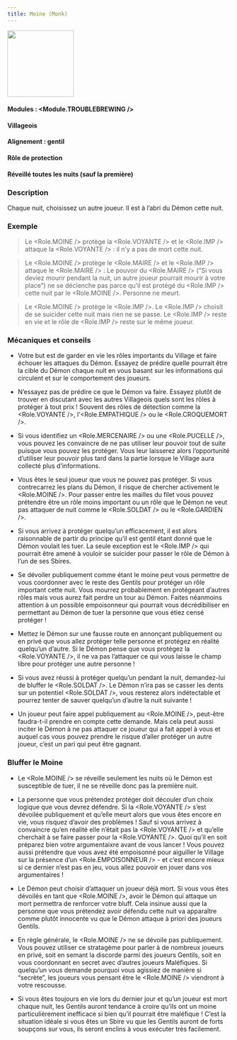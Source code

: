 ```yaml
---
title: Moine (Monk)
---
```



<img src='/img/blood-on-the-clocktower/roles/moine.png' height='150' />

#### Modules : <Module.TROUBLEBREWING />
#### Villageois
#### Alignement : gentil
#### Rôle de protection
#### Réveillé toutes les nuits (sauf la première)

### Description
Chaque nuit, choisissez un autre joueur. Il est à l’abri du Démon cette nuit.

### Exemple
>Le <Role.MOINE /> protège la <Role.VOYANTE /> et le <Role.IMP /> attaque la <Role.VOYANTE /> : il n’y a pas de mort cette nuit.

> Le <Role.MOINE /> protège le <Role.MAIRE /> et le <Role.IMP /> attaque le <Role.MAIRE /> : Le pouvoir du <Role.MAIRE /> (“Si vous deviez mourir pendant la nuit, un autre joueur pourrait mourir à votre place”) ne se déclenche pas parce qu’il est protégé du <Role.IMP /> cette nuit par le <Role.MOINE />. Personne ne meurt.

> Le <Role.MOINE /> protège le <Role.IMP />. Le <Role.IMP /> choisit de se suicider cette nuit mais rien ne se passe. Le <Role.IMP /> reste en vie et le rôle de <Role.IMP /> reste sur le même joueur.


### Mécaniques et conseils
- Votre but est de garder en vie les rôles importants du Village et faire échouer les attaques du Démon. Essayez de prédire quelle pourrait être la cible du Démon chaque nuit en vous basant sur les informations qui circulent et sur le comportement des joueurs.

- N’essayez pas de prédire ce que le Démon va faire. Essayez plutôt de trouver en discutant avec les autres Villageois quels sont les rôles à protéger à tout prix ! Souvent des rôles de détection comme la <Role.VOYANTE />, l’<Role.EMPATHIQUE /> ou le <Role.CROQUEMORT />.

- Si vous identifiez un <Role.MERCENAIRE /> ou une <Role.PUCELLE />, vous pouvez les convaincre de ne pas utiliser leur pouvoir tout de suite puisque vous pouvez les protéger. Vous leur laisserez alors l’opportunité d’utiliser leur pouvoir plus tard dans la partie lorsque le Village aura collecté plus d’informations.

- Vous êtes le seul joueur que vous ne pouvez pas protéger. Si vous contrecarrez les plans du Démon, il risque de chercher activement le <Role.MOINE />. Pour passer entre les mailles du filet vous pouvez prétendre être un rôle moins important ou un rôle que le Démon ne veut pas attaquer de nuit comme le <Role.SOLDAT /> ou le <Role.GARDIEN />.

- Si vous arrivez à protéger quelqu’un efficacement, il est alors raisonnable de partir du principe qu’il est gentil étant donné que le Démon voulait les tuer. La seule exception est le <Role.IMP /> qui pourrait être amené à vouloir se suicider pour passer le rôle de Démon à l’un de ses Sbires.

- Se dévoiler publiquement comme étant le moine peut vous permettre de vous coordonner avec le reste des Gentils pour protéger un rôle important cette nuit. Vous mourrez probablement en protégeant d’autres rôles mais vous aurez fait perdre un tour au Démon. Faites néanmoins attention à un possible empoisonneur qui pourrait vous décrédibiliser en permettant au Démon de tuer la personne que vous étiez censé protéger !

- Mettez le Démon sur une fausse route en annonçant publiquement ou en privé que vous allez protéger telle personne et protégez en réalité quelqu’un d’autre. Si le Démon pense que vous protégez la <Role.VOYANTE />, il ne va pas l’attaquer ce qui vous laisse le champ libre pour protéger une autre personne !

- Si vous avez réussi à protéger quelqu’un pendant la nuit, demandez-lui de bluffer le <Role.SOLDAT />. Le Démon n’ira pas se casser les dents sur un potentiel <Role.SOLDAT />, vous resterez alors indétectable et pourrez tenter de sauver quelqu’un d’autre la nuit suivante !

- Un joueur peut faire appel publiquement au <Role.MOINE />, peut-être faudra-t-il prendre en compte cette demande. Mais cela peut aussi inciter le Démon à ne pas attaquer ce joueur qui a fait appel à vous et auquel cas vous pouvez prendre le risque d’aller protéger un autre joueur, c’est un pari qui peut être gagnant.
 
### Bluffer le Moine

- Le <Role.MOINE /> se réveille seulement les nuits où le Démon est susceptible de tuer, il ne se réveille donc pas la première nuit.

- La personne que vous prétendez protéger doit découler d’un choix logique que vous devrez défendre. Si la <Role.VOYANTE /> s’est dévoilée publiquement et qu’elle meurt alors que vous êtes encore en vie, vous risquez d’avoir des problèmes ! Sauf si vous arrivez à convaincre qu’en réalité elle n’était pas la <Role.VOYANTE /> et qu’elle cherchait à se faire passer pour la <Role.VOYANTE />. Quoi qu’il en soit préparez bien votre argumentaixre avant de vous lancer ! Vous pouvez aussi prétendre que vous avez été empoisonné pour aiguiller le Village sur la présence d’un <Role.EMPOISONNEUR /> - et c’est encore mieux si ce dernier n’est pas en jeu, vous allez pouvoir en jouer dans vos argumentaires !

- Le Démon peut choisir d’attaquer un joueur déjà mort. Si vous vous êtes dévoilés en tant que <Role.MOINE />, avoir le Démon qui attaque un mort permettra de renforcer votre bluff. Cela insinue aussi que la personne que vous prétendez avoir défendu cette nuit va apparaître comme plutôt innocente vu que le Démon attaque à priori des joueurs Gentils.

- En règle générale, le <Role.MOINE /> ne se dévoile pas publiquement. Vous pouvez utiliser ce stratagème pour parler à de nombreux joueurs en privé, soit en semant la discorde parmi des joueurs Gentils, soit en vous coordonnant en secret avec d’autres joueurs Maléfiques. Si quelqu’un vous demande pourquoi vous agissiez de manière si “secrète”, les joueurs vous pensant être le <Role.MOINE /> viendront à votre rescousse.

- Si vous êtes toujours en vie lors du dernier jour et qu’un joueur est mort chaque nuit, les Gentils auront tendance à croire qu’ils ont un moine particulièrement inefficace si bien qu’il pourrait être maléfique ! C’est la situation idéale si vous êtes un Sbire vu que les Gentils auront de forts soupçons sur vous, ils seront enclins à vous exécuter très facilement. 
